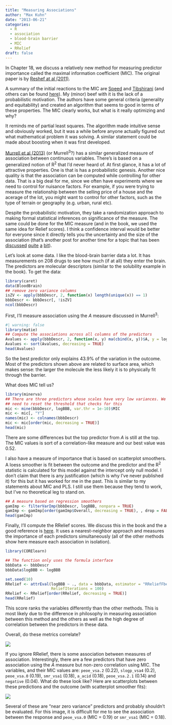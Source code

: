 ```yaml
---
title: "Measuring Associations"
author: "Max Kuhn"
date: "2013-06-21"
categories:
  - R
  - association
  - blood-brain barrier
  - MIC
  - RRelief
draft: false
---
```


In Chapter 18, we discuss a relatively new method for measuring predictor importance called the maximal information coefficient (MIC). The original paper is by [Reshef at al (2011)](http://scholar.google.com/scholar?q=%22DETECTING+NOVEL+ASSOCIATIONS+IN+LARGE+DATA+SETS%22). 

A summary of the initial reactions to the MIC are [Speed](http://www.sciencemag.org/content/334/6062/1502.short) and [Tibshirani](http://www-stat.stanford.edu/~tibs/reshef/comment.pdf) (and others can be found [here](http://scholar.google.com/scholar?cites=17152416007763542209&as_sdt=8005&sciodt=0,7&hl=en)). My (minor) beef with it is the lack of a probabilistic motivation. The authors have some general criteria (generality and equitability) and created an algorithm that seems to good in terms of these properties. The MIC clearly works, but what is it really optimizing and why?

It reminds me of partial least squares. The algorithm made intuitive sense and obviously worked, but it was a while before anyone actually figured out what mathematical problem it was solving. A similar statement could be made about boosting when it was first developed. 

[Murrell et al (2013)](http://arxiv.org/abs/1303.1828) (or Murrell<sup>3</sup>?) has a similar generalized measure of association between continuous variables. There's is based on a generalized notion of R<sup>2</sup> that I'd never heard of. At first glance, it has a lot of attractive properties. One is that is has a probabilistic genesis. Another nice quality is that the association can be computed while controlling for other data. That is a big deal for me, since we often have experiments where we need to control for nuisance factors. For example, if you were trying to measure the relationship between the selling price of a house and the acerage of the lot, you might want to control for other factors, such as the type of terrain or geography (e.g. urban, rural etc).    

Despite the probabilistic motivation, they take a randomization approach to making formal statistical inferences on significance of the measure. The same could be done for the MIC measure (and in the book, we used the same idea for Relief scores).  I think a confidence interval would be better for everyone since it directly tells you the uncertainty and the size of the association (that's another post for another time for a topic that has been [discussed](http://news.sciencemag.org/sciencenow/2009/10/30-01.html) [quite](http://www.reanimacao.com.br/biblioteca/a_20100121_04.pdf) [a](http://www.ncbi.nlm.nih.gov/pmc/articles/PMC2352195/pdf/bmj00561-0050.pdf) [bit](http://www.physther.org/content/81/8/1464.full)).

Let's look at some data. I like the blood-brain barrier data a lot. It has measurements on 208 drugs to see how much (if at all) they enter the brain. The predictors are molecular descriptors (similar to the solubility example in the book). To get the data:

```r
library(caret)
data(BloodBrain)
## remove zero variance columns
isZV <- apply(bbbDescr, 2, function(x) length(unique(x)) == 1)
bbbDescr <- bbbDescr[, !isZV]
ncol(bbbDescr)
```

First, I'll measure association using the _A_ measure discussed in Murrell<sup>3</sup>:

```r
#| warning: false
library(matie)
## Compute the associations across all columns of the predictors
Avalues <- apply(bbbDescr, 2, function(x, y) ma(cbind(x, y))$A, y = logBBB)
Avalues <- sort(Avalues, decreasing = TRUE)
head(Avalues)
```

So the best predictor only explains 43.9% of the variation in the outcome. Most of the predictors shown above are related to surface area, which makes sense: the larger the molecule the less likely it is to physically fit through the barrier. 

What does MIC tell us?

```r
library(minerva)
## There are three predictors whose scales have very low variances. We
## need to reset the threshold that checks for this
mic <- mine(bbbDescr, logBBB, var.thr = 1e-10)$MIC
mic <- mic[, "Y"]
names(mic) <- colnames(bbbDescr)
mic <- mic[order(mic, decreasing = TRUE)]
head(mic)
```

There are some differences but the top predictor from _A_ is still at the top. The MIC values is sort of a correlation-like measure and our best value was 0.52.

I also have a measure of importance that is based on scatterplot smoothers. A loess smoother is fit between the outcome and the predictor and the R<sup>2</sup> statistic is calculated for this model against the intercept only null model. I don't claim that there is any justification (which is why I've never published it) for this but it has worked for me in the past. This is similar to my statements about MIC and PLS. I still use them because they tend to work, but I've no theoretical leg to stand on. 

```r
## A measure based on regression smoothers
gamImp <- filterVarImp(bbbDescr, logBBB, nonpara = TRUE)
gamImp <- gamImp[order(gamImp$Overall, decreasing = TRUE), , drop = FALSE]
head(gamImp)
```

Finally, I'll compute the RRelief scores. We discuss this in the book and the a good reference is [here](http://lkm.fri.uni-lj.si/xaigor/slo/clanki/MLJ2003-FinalPaper.pdf). It uses a nearest-neighbor approach and measures the importance of each predictors simultaneously (all of the other methods show here measure each association in isolation).  

```r
library(CORElearn)

## The function only uses the formula interface
bbbData <- bbbDescr
bbbData$logBBB <- logBBB

set.seed(10)
RRelief <- attrEval(logBBB ~ ., data = bbbData, estimator = "RReliefFbestK", 
                    ReliefIterations = 100)
RRelief <- RRelief[order(RRelief, decreasing = TRUE)]
head(RRelief)
```

This score ranks the variables differently than the other methods. This is most likely due to the difference in philosophy in measuring association between this method and the others as well as the high degree of correlation between the predictors in these data. 

Overall, do these metrics correlate?

![](splom.png){fig-align="center"}

If you ignore RRelief, there is some association between measures of association. Interestingly, there are a few predictors that have zero association using the _A_ measure but non-zero correlation using MIC. The variables, and their MIC values are: `peoe_vsa.2` (0.22), `slogp_vsa4` (0.2), `peoe_vsa.0` (0.19), `smr_vsa1` (0.18), `a_acid` (0.18), `peoe_vsa.2.1` (0.14) and `negative` (0.04). What do these look like? Here are scatterplots between these predictions and the outcome (with scatterplot smoother fits):

![](scat.png){fig-align="center"}

Several of these are "near zero variance" predictors and probably shouldn't be evaluated. For this image, it is difficult for me to see the association between the response and `peoe_vsa.0` (MIC = 0.19) or `smr_vsa1` (MIC = 0.18).


